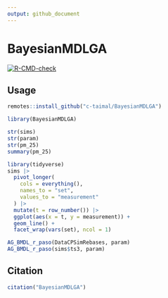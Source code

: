 ```yaml
---
output: github_document
---
```


# BayesianMDLGA

  <!-- badges: start -->
  [![R-CMD-check](https://github.com/c-taimal/BayesianMDLGA/actions/workflows/R-CMD-check.yaml/badge.svg)](https://github.com/c-taimal/BayesianMDLGA/actions/workflows/R-CMD-check.yaml)
  <!-- badges: end -->

## Usage

```r
remotes::install_github("c-taimal/BayesianMDLGA")
```

```r
library(BayesianMDLGA)
```


```r
str(sims)
str(param)
str(pm_25)
summary(pm_25)
```

```r
library(tidyverse)
sims |>
  pivot_longer(
    cols = everything(), 
    names_to = "set", 
    values_to = "measurement"
  ) |>
  mutate(t = row_number()) |>
  ggplot(aes(x = t, y = measurement)) +
  geom_line() +
  facet_wrap(vars(set), ncol = 1)
```

```r
AG_BMDL_r_paso(DataCPSimRebases, param)
AG_BMDL_r_paso(sims$ts3, param)
```


## Citation

```r
citation("BayesianMDLGA")
```

